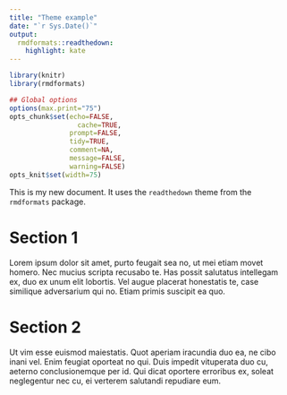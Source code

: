 ```yaml
---
title: "Theme example"
date: "`r Sys.Date()`"
output:
  rmdformats::readthedown:
    highlight: kate
---
```



```r
library(knitr)
library(rmdformats)

## Global options
options(max.print="75")
opts_chunk$set(echo=FALSE,
	             cache=TRUE,
               prompt=FALSE,
               tidy=TRUE,
               comment=NA,
               message=FALSE,
               warning=FALSE)
opts_knit$set(width=75)
```


This is my new document. It uses the `readthedown` theme from the `rmdformats` package.

# Section 1

Lorem ipsum dolor sit amet, purto feugait sea no, ut mei etiam movet homero. Nec mucius scripta recusabo te. Has possit salutatus intellegam ex, duo ex unum elit lobortis. Vel augue placerat honestatis te, case similique adversarium qui no. Etiam primis suscipit ea quo.

# Section 2

Ut vim esse euismod maiestatis. Quot aperiam iracundia duo ea, ne cibo inani vel. Enim feugiat oporteat no qui. Duis impedit vituperata duo cu, aeterno conclusionemque per id. Qui dicat oportere erroribus ex, soleat neglegentur nec cu, ei verterem salutandi repudiare eum.


